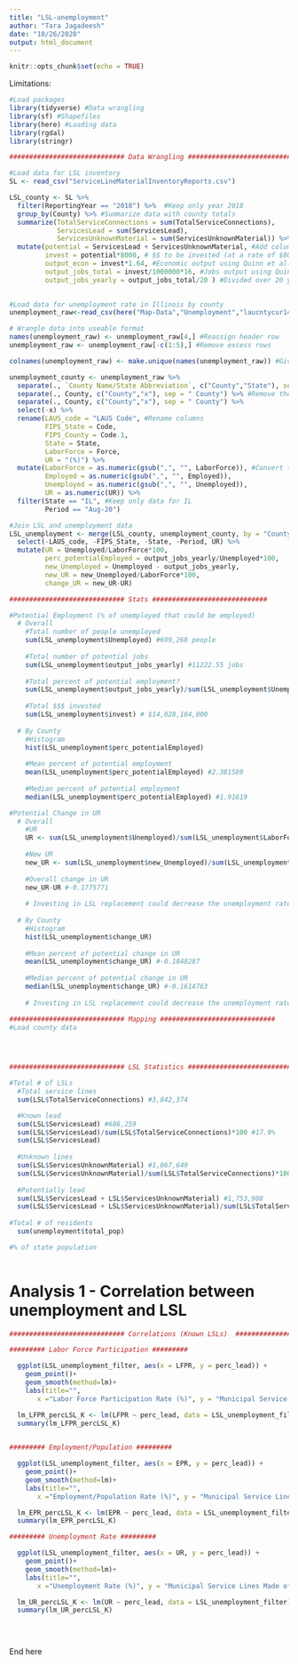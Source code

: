 ```yaml
---
title: "LSL-unemployment"
author: "Tara Jagadeesh"
date: "10/26/2020"
output: html_document
---
```


```r
knitr::opts_chunk$set(echo = TRUE)
```

Limitations: 




```r
#Load packages
library(tidyverse) #Data wrangling
library(sf) #Shapefiles
library(here) #Loading data
library(rgdal)
library(stringr)

```

```r
############################# Data Wrangling ############################# 

#Load data for LSL inventory
SL <- read_csv("ServiceLineMaterialInventoryReports.csv")

LSL_county <- SL %>% 
  filter(ReportingYear == "2018") %>%  #Keep only year 2018
  group_by(County) %>% #Summarize data with county totals
  summarize(TotalServiceConnections = sum(TotalServiceConnections), 
            ServicesLead = sum(ServicesLead),
            ServicesUnknownMaterial = sum(ServicesUnknownMaterial)) %>% 
  mutate(potential = ServicesLead + ServicesUnknownMaterial, #Add column for potential LSLs
         invest = potential*8000, # $$ to be invested (at a rate of $8000 per line)
         output_econ = invest*1.64, #Economic output using Quinn et al. (2014) figure
         output_jobs_total = invest/1000000*16, #Jobs output using Quinn et al. (2014) figure
         output_jobs_yearly = output_jobs_total/20 ) #Divided over 20 years
  

#Load data for unemployment rate in Illinois by county 
unemployment_raw<-read_csv(here("Map-Data","Unemployment","laucntycur14.csv"))

# Wrangle data into useable format
names(unemployment_raw) <- unemployment_raw[4,] #Reassign header row
unemployment_raw <- unemployment_raw[-c(1:5),] #Remove excess rows

colnames(unemployment_raw) <- make.unique(names(unemployment_raw)) #Give each column a unique name

unemployment_county <- unemployment_raw %>% 
  separate(., `County Name/State Abbreviation`, c("County","State"), sep = ", ") %>% #Separate County and State
  separate(., County, c("County","x"), sep = " County") %>% #Remove the word "County" to match LSL data
  separate(., County, c("County","x"), sep = " County") %>% 
  select(-x) %>% 
  rename(LAUS_code = "LAUS Code", #Rename columns
         FIPS_State = Code,
         FIPS_County = Code.1,
         State = State,
         LaborForce = Force,
         UR = "(%)") %>% 
  mutate(LaborForce = as.numeric(gsub(",", "", LaborForce)), #Convert to numeric without commas
         Employed = as.numeric(gsub(",", "", Employed)),
         Unemployed = as.numeric(gsub(",", "", Unemployed)),
         UR = as.numeric(UR)) %>% 
  filter(State == "IL", #Keep only data for IL 
         Period == "Aug-20") 

#Join LSL and unemployment data
LSL_unemployment <- merge(LSL_county, unemployment_county, by = "County") %>% 
  select(-LAUS_code, -FIPS_State, -State, -Period, UR) %>% 
  mutate(UR = Unemployed/LaborForce*100,
         perc_potentialEmployed = output_jobs_yearly/Unemployed*100,
         new_Unemployed = Unemployed - output_jobs_yearly,
         new_UR = new_Unemployed/LaborForce*100,
         change_UR = new_UR-UR)

```


```r
############################# Stats ############################# 

#Potential Employment (% of unemployed that could be employed)
  # Overall
    #Total number of people unemployed 
    sum(LSL_unemployment$Unemployed) #699,268 people
    
    #Total number of potential jobs
    sum(LSL_unemployment$output_jobs_yearly) #11222.55 jobs
    
    #Total percent of potential employment?
    sum(LSL_unemployment$output_jobs_yearly)/sum(LSL_unemployment$Unemployed)*100 #1.6%
    
    #Total $$$ invested
    sum(LSL_unemployment$invest) # $14,028,184,000
  
  # By County 
    #Histogram
    hist(LSL_unemployment$perc_potentialEmployed)
    
    #Mean percent of potential employment
    mean(LSL_unemployment$perc_potentialEmployed) #2.381589
    
    #Median percent of potential employment
    median(LSL_unemployment$perc_potentialEmployed) #1.91619

#Potential Change in UR 
  # Overall
    #UR
    UR <- sum(LSL_unemployment$Unemployed)/sum(LSL_unemployment$LaborForce)*100 #11.06469
    
    #New UR 
    new_UR <- sum(LSL_unemployment$new_Unemployed)/sum(LSL_unemployment$LaborForce)*100 #10.88711
    
    #Overall change in UR
    new_UR-UR #-0.1775771
    
    # Investing in LSL replacement could decrease the unemployment rate in IL by 0.18%
    
  # By County 
    #Histogram
    hist(LSL_unemployment$change_UR)
    
    #Mean percent of potential change in UR
    mean(LSL_unemployment$change_UR) #-0.1848287
    
    #Median percent of potential change in UR
    median(LSL_unemployment$change_UR) #-0.1614763
    
    # Investing in LSL replacement could decrease the unemployment rate in IL counties by an average of 0.18%
```








```r
############################# Mapping ############################# 
#Load county data


  

```

```r

############################# LSL Statistics ############################# 

#Total # of LSLs
  #Total service lines
  sum(LSL$TotalServiceConnections) #3,842,374

  #Known lead
  sum(LSL$ServicesLead) #686,259
  sum(LSL$ServicesLead)/sum(LSL$TotalServiceConnections)*100 #17.9%
  sum(LSL$ServicesLead)
  
  #Unknown lines
  sum(LSL$ServicesUnknownMaterial) #1,067,649
  sum(LSL$ServicesUnknownMaterial)/sum(LSL$TotalServiceConnections)*100 #27.8%
  
  #Potentially lead
  sum(LSL$ServicesLead + LSL$ServicesUnknownMaterial) #1,753,908
  sum(LSL$ServicesLead + LSL$ServicesUnknownMaterial)/sum(LSL$TotalServiceConnections)*100 #45.6%
  
#Total # of residents
  sum(unemployment$total_pop)

#% of state population 
  

```

# Analysis 1 - Correlation between unemployment and LSL
```r
############################# Correlations (Known LSLs)  ############################# 

######### Labor Force Participation ######### 

  ggplot(LSL_unemployment_filter, aes(x = LFPR, y = perc_lead)) +
    geom_point()+
    geom_smooth(method=lm)+
    labs(title="",
       x ="Labor Force Participation Rate (%)", y = "Municipal Service Lines Made of Lead (%)")

  lm_LFPR_percLSL_K <- lm(LFPR ~ perc_lead, data = LSL_unemployment_filter)
  summary(lm_LFPR_percLSL_K)

  
######### Employment/Population ######### 

  ggplot(LSL_unemployment_filter, aes(x = EPR, y = perc_lead)) +
    geom_point()+
    geom_smooth(method=lm)+
    labs(title="",
       x ="Employment/Population Rate (%)", y = "Municipal Service Lines Made of Lead (%)")

  lm_EPR_percLSL_K <- lm(EPR ~ perc_lead, data = LSL_unemployment_filter)
  summary(lm_EPR_percLSL_K)

######### Unemployment Rate ######### 

  ggplot(LSL_unemployment_filter, aes(x = UR, y = perc_lead)) +
    geom_point()+
    geom_smooth(method=lm)+
    labs(title="",
       x ="Unemployment Rate (%)", y = "Municipal Service Lines Made of Lead (%)")

  lm_UR_percLSL_K <- lm(UR ~ perc_lead, data = LSL_unemployment_filter)
  summary(lm_UR_percLSL_K)
  

  


```
End here
